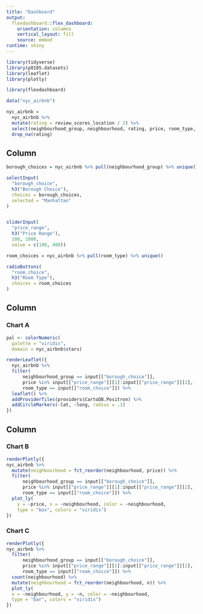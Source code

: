 ```yaml
---
title: "Dashboard"
output: 
  flexdashboard::flex_dashboard:
    orientation: columns
    vertical_layout: fill
    source: embed
runtime: shiny
---
```


```r
library(tidyverse)
library(p8105.datasets)
library(leaflet)
library(plotly)

library(flexdashboard)
```

```r
data("nyc_airbnb")

nyc_airbnb = 
  nyc_airbnb %>% 
  mutate(rating = review_scores_location / 2) %>% 
  select(neighbourhood_group, neighbourhood, rating, price, room_type, lat, long) %>% 
  drop_na(rating)
```


Column {.sidebar}
-----------------------------------------------------------------------

```r
borough_choices = nyc_airbnb %>% pull(neighbourhood_group) %>% unique()

selectInput(
  "borough_choice",
  h3("Borough Choice"),
  choices = borough_choices,
  selected = "Manhattan"
)


sliderInput(
  "price_range",
  h3("Price Range"),
  100, 1000, 
  value = c(100, 400))

room_choices = nyc_airbnb %>% pull(room_type) %>% unique()

radioButtons(
  "room_choice",
  h3("Room Type"),
  choices = room_choices
)
```


Column {data-width=650}
-----------------------------------------------------------------------

### Chart A

```r
pal <- colorNumeric(
  palette = "viridis",
  domain = nyc_airbnb$stars)

renderLeaflet({
  nyc_airbnb %>% 
  filter(
      neighbourhood_group == input[["borough_choice"]],
      price %in% input[["price_range"]][1]:input[["price_range"]][2],
      room_type == input[["room_choice"]]) %>% 
  leaflet() %>% 
  addProviderTiles(providers$CartoDB.Positron) %>% 
  addCircleMarkers(~lat, ~long, radius = .1)
})
```

Column {data-width=350}
-----------------------------------------------------------------------

### Chart B

```r
renderPlotly({
nyc_airbnb %>% 
  mutate(neighbourhood = fct_reorder(neighbourhood, price)) %>% 
  filter(
      neighbourhood_group == input[["borough_choice"]],
      price %in% input[["price_range"]][1]:input[["price_range"]][2],
      room_type == input[["room_choice"]]) %>% 
  plot_ly(
    y = ~price, x = ~neighbourhood, color = ~neighbourhood,
    type = "box", colors = "viridis")
})
```

### Chart C

```r
renderPlotly({
nyc_airbnb %>% 
  filter(
      neighbourhood_group == input[["borough_choice"]],
      price %in% input[["price_range"]][1]:input[["price_range"]][2],
      room_type == input[["room_choice"]]) %>% 
  count(neighbourhood) %>% 
  mutate(neighbourhood = fct_reorder(neighbourhood, n)) %>% 
  plot_ly(
  x = ~neighbourhood, y = ~n, color = ~neighbourhood, 
  type = "bar", colors = "viridis")
})
```

